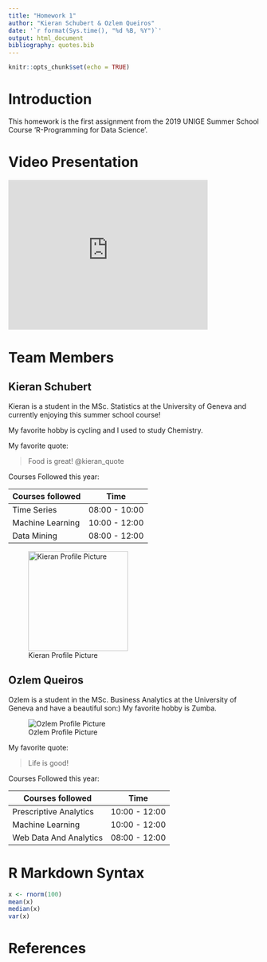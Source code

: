 ```yaml
---
title: "Homework 1"
author: "Kieran Schubert & Ozlem Queiros"
date: '`r format(Sys.time(), "%d %B, %Y")`'
output: html_document
bibliography: quotes.bib
---
```


```r
knitr::opts_chunk$set(echo = TRUE)
```

# Introduction

This homework is the first assignment from the 2019 UNIGE Summer School Course 'R-Programming for Data Science'.

# Video Presentation
<iframe width='400' height='300' src='https://www.youtube.com/embed/WpE_xMRiCLE' frameborder='0' allowfullscreen></iframe>

# Team Members

## Kieran Schubert

Kieran is a student in the MSc. Statistics at the University of Geneva and currently
enjoying this summer school course! 

My favorite hobby is cycling and I used to study Chemistry.

My favorite quote:

> Food is great! @kieran_quote

Courses Followed this year:

Courses followed | Time
---|---
Time Series | 08:00 - 10:00
Machine Learning | 10:00 - 12:00
Data Mining | 08:00 - 12:00

![Kieran Profile Picture](kieran_profile.jpg){width=250px, height=200px}

## Ozlem Queiros

Ozlem is a student in the MSc. Business Analytics at the University of Geneva and have a beautiful son:)
My favorite hobby is Zumba.

![Ozlem Profile Picture](Ozlem_Profile2.jpeg)

My favorite quote:

> Life is good!

Courses Followed this year:

Courses followed | Time
---|---
Prescriptive Analytics | 10:00 - 12:00
Machine Learning | 10:00 - 12:00
Web Data And Analytics | 08:00 - 12:00

# R Markdown Syntax

```r
x <- rnorm(100)
mean(x)
median(x)
var(x)
```

# References